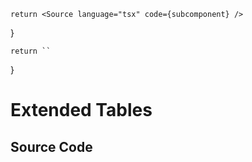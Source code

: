 
    return <Source language="tsx" code={subcomponent} />
}

    return ``
}

# Extended Tables

<Meta isTemplate title="Tailwind/Theme/Extended/Tables" />

<Documentation />

## Source Code

<SourceCode />